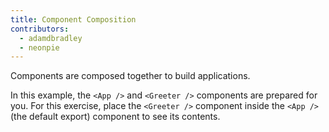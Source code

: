 ```yaml
---
title: Component Composition
contributors:
  - adamdbradley
  - neonpie
---
```


Components are composed together to build applications.

In this example, the `<App />` and `<Greeter />` components are prepared for you. For this exercise, place the `<Greeter />` component inside the `<App />` (the default export) component to see its contents.
